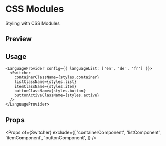 


<Meta title="Examples/styling/css-modules" />

# CSS Modules

Styling with CSS Modules

## Preview

<Preview withSource="none">
  <LanguageProvider config={{ languageList: ['en', 'de', 'fr'] }}>
    <Switcher
      containerClassName={styles.container}
      listClassName={styles.list}
      itemClassName={styles.item}
      buttonClassName={styles.button}
      buttonActiveClassName={styles.active}
    />
  </LanguageProvider>
</Preview>

## Usage

```tsx
<LanguageProvider config={{ languageList: ['en', 'de', 'fr'] }}>
  <Switcher
    containerClassName={styles.container}
    listClassName={styles.list}
    itemClassName={styles.item}
    buttonClassName={styles.button}
    buttonActiveClassName={styles.active}
  />
</LanguageProvider>
```

## Props

<Props
  of={Switcher}
  exclude={[
    'containerComponent',
    'listComponent',
    'itemComponent',
    'buttonComponent',
  ]}
/>
